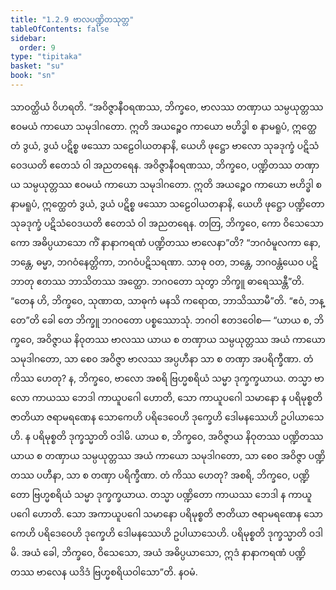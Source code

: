 ```yaml
---
title: "1.2.9 ဗာလပဏ္ဍိတသုတ္တ"
tableOfContents: false
sidebar:
  order: 9
type: "tipitaka"
basket: "su"
book: "sn"
---
```



<DynamicBreadcrumb />

<Division number="19" book="sn" e="ch" v="18" p="282">

<Paragraph number="112" book="sn">
သာဝတ္ထိယံ ဝိဟရတိ. “အဝိဇ္ဇာနီဝရဏဿ, ဘိက္ခဝေ, ဗာလဿ တဏှာယ သမ္ပယုတ္တဿ ဧဝမယံ ကာယော သမုဒါဂတော. ဣတိ အယဉ္စေဝ ကာယော ဗဟိဒ္ဓါ စ နာမရူပံ, ဣတ္ထေတံ ဒွယံ, ဒွယံ ပဋိစ္စ ဖဿော သဠေဝါယတနာနိ, ယေဟိ ဖုဋ္ဌော ဗာလော သုခဒုက္ခံ ပဋိသံဝေဒယတိ ဧတေသံ ဝါ အညတရေန.
</Paragraph>

<Paragraph number="113" book="sn">
အဝိဇ္ဇာနီဝရဏဿ, ဘိက္ခဝေ, ပဏ္ဍိတဿ တဏှာယ သမ္ပယုတ္တဿ ဧဝမယံ ကာယော သမုဒါဂတော. ဣတိ အယဉ္စေဝ ကာယော ဗဟိဒ္ဓါ စ နာမရူပံ, ဣတ္ထေတံ ဒွယံ, ဒွယံ ပဋိစ္စ ဖဿော သဠေဝါယတနာနိ, ယေဟိ ဖုဋ္ဌော ပဏ္ဍိတော သုခဒုက္ခံ ပဋိသံဝေဒယတိ ဧတေသံ ဝါ အညတရေန.
</Paragraph>

<Paragraph number="114" book="sn">
တတြ, ဘိက္ခဝေ, ကော ဝိသေသော ကော အဓိပ္ပယာသော ကိံ နာနာကရဏံ ပဏ္ဍိတဿ ဗာလေနာ”တိ? “ဘဂဝံမူလကာ နော, ဘန္တေ, ဓမ္မာ, ဘဂဝံနေတ္တိကာ, ဘဂဝံပဋိသရဏာ. သာဓု ဝတ, ဘန္တေ, ဘဂဝန္တံယေဝ ပဋိဘာတု ဧတဿ ဘာသိတဿ အတ္ထော. ဘဂဝတော သုတွာ ဘိက္ခူ ဓာရေဿန္တီ”တိ.
</Paragraph>

<Paragraph number="115" book="sn">
“တေန ဟိ, ဘိက္ခဝေ, သုဏာထ, သာဓုကံ မနသိ ကရောထ, ဘာသိဿာမီ”တိ. “ဧဝံ, ဘန္တေ”တိ ခေါ တေ ဘိက္ခူ ဘဂဝတော ပစ္စဿောသုံ. ဘဂဝါ ဧတဒဝေါစ—
</Paragraph>

<Paragraph number="116" book="sn">
“ယာယ စ, ဘိက္ခဝေ, အဝိဇ္ဇာယ နိဝုတဿ ဗာလဿ ယာယ စ တဏှာယ သမ္ပယုတ္တဿ အယံ ကာယော သမုဒါဂတော, သာ စေဝ အဝိဇ္ဇာ ဗာလဿ အပ္ပဟီနာ သာ စ တဏှာ အပရိက္ခီဏာ. တံ ကိဿ ဟေတု? န, ဘိက္ခဝေ, ဗာလော အစရိ ဗြဟ္မစရိယံ သမ္မာ ဒုက္ခက္ခယာယ. တသ္မာ ဗာလော ကာယဿ ဘေဒါ ကာယူပဂေါ ဟောတိ, သော ကာယူပဂေါ သမာနော န ပရိမုစ္စတိ ဇာတိယာ ဇရာမရဏေန သောကေဟိ ပရိဒေဝေဟိ ဒုက္ခေဟိ ဒေါမနဿေဟိ ဥပါယာသေဟိ. န ပရိမုစ္စတိ ဒုက္ခသ္မာတိ ဝဒါမိ.
</Paragraph>

<Paragraph number="117" book="sn">
ယာယ စ, ဘိက္ခဝေ, အဝိဇ္ဇာယ နိဝုတဿ ပဏ္ဍိတဿ ယာယ စ တဏှာယ သမ္ပယုတ္တဿ အယံ ကာယော သမုဒါဂတော, သာ စေဝ အဝိဇ္ဇာ ပဏ္ဍိတဿ ပဟီနာ, သာ စ တဏှာ ပရိက္ခီဏာ. တံ ကိဿ ဟေတု? အစရိ, ဘိက္ခဝေ, ပဏ္ဍိတော ဗြဟ္မစရိယံ သမ္မာ ဒုက္ခက္ခယာယ. တသ္မာ ပဏ္ဍိတော ကာယဿ ဘေဒါ န ကာယူပဂေါ ဟောတိ. သော အကာယူပဂေါ သမာနော ပရိမုစ္စတိ ဇာတိယာ ဇရာမရဏေန သောကေဟိ ပရိဒေဝေဟိ ဒုက္ခေဟိ ဒေါမနဿေဟိ ဥပါယာသေဟိ. ပရိမုစ္စတိ ဒုက္ခသ္မာတိ ဝဒါမိ. အယံ ခေါ, ဘိက္ခဝေ, ဝိသေသော, အယံ အဓိပ္ပယာသော, ဣဒံ နာနာကရဏံ ပဏ္ဍိတဿ ဗာလေန ယဒိဒံ ဗြဟ္မစရိယဝါသော”တိ.

</Paragraph>
</Division>

<Paragraph number="118" type="center" book="sn">
နဝမံ.
</Paragraph>